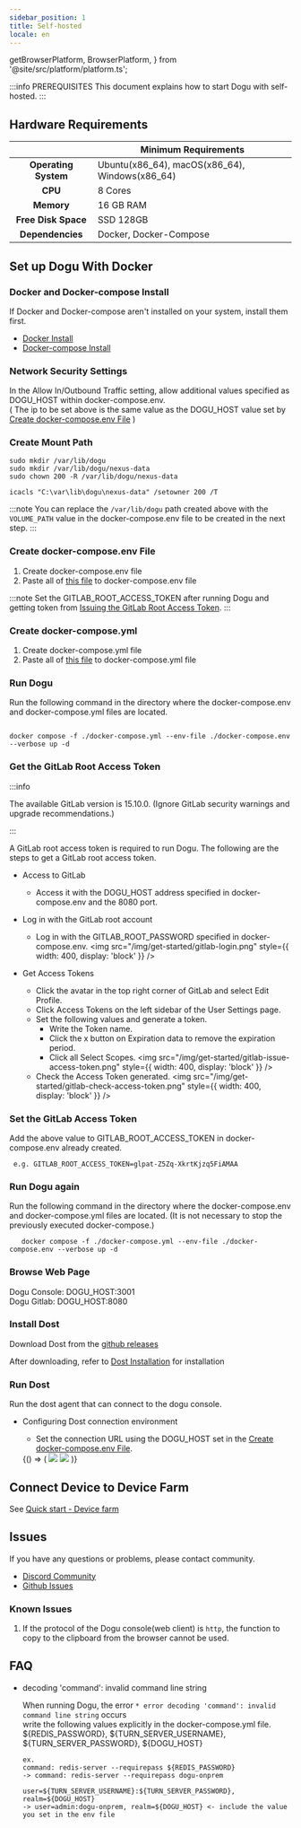 ```yaml
---
sidebar_position: 1
title: Self-hosted
locale: en
---
```


  getBrowserPlatform,
  BrowserPlatform,
} from '@site/src/platform/platform.ts';



:::info PREREQUISITES
This document explains how to start Dogu with self-hosted.
:::

## Hardware Requirements

|                          | Minimum Requirements                           |
| :----------------------: | ---------------------------------------------- |
| <b>Operating System</b>  | Ubuntu(x86_64), macOS(x86_64), Windows(x86_64) |
|       <b> CPU </b>       | 8 Cores                                        |
|     <b> Memory </b>      | 16 GB RAM                                      |
| <b> Free Disk Space </b> | SSD 128GB                                      |
|  <b> Dependencies </b>   | Docker, Docker-Compose                         |

## Set up Dogu With Docker

### Docker and Docker-compose Install

If Docker and Docker-compose aren't installed on your system, install them first.

- [Docker Install](https://docs.docker.com/engine/install/)
- [Docker-compose Install](https://docs.docker.com/compose/install/)

### Network Security Settings

In the Allow In/Outbound Traffic setting, allow additional values specified as DOGU_HOST within docker-compose.env.  
( The ip to be set above is the same value as the DOGU_HOST value set by [Create docker-compose.env File](/self-hosted/get-started#create-docker-composeenv-file) )

### Create Mount Path

<Tabs groupId="os" defaultValue="linux">
<TabItem value="linux" label="Linux" default>

```
sudo mkdir /var/lib/dogu
sudo mkdir /var/lib/dogu/nexus-data
sudo chown 200 -R /var/lib/dogu/nexus-data
```

</TabItem>

<TabItem value="windows" label="Windows">

```
icacls "C:\var\lib\dogu\nexus-data" /setowner 200 /T
```

</TabItem>
</Tabs>

:::note
You can replace the `/var/lib/dogu` path created above with the `VOLUME_PATH` value in the docker-compose.env file to be created in the next step.
:::

### Create docker-compose.env File

1. Create docker-compose.env file
2. Paste all of [this file](https://github.com/dogu-team/dogu/blob/main/docker-compose.env) to docker-compose.env file

:::note
Set the GITLAB_ROOT_ACCESS_TOKEN after running Dogu and getting token from [Issuing the GitLab Root Access Token](/self-hosted/get-started#get-the-gitlab-root-access-token).
:::

### Create docker-compose.yml

1. Create docker-compose.yml file
2. Paste all of [this file](https://github.com/dogu-team/dogu/blob/main/docker-compose.yml) to docker-compose.yml file

### Run Dogu

Run the following command in the directory where the docker-compose.env and docker-compose.yml files are located.

```

docker compose -f ./docker-compose.yml --env-file ./docker-compose.env --verbose up -d

```

### Get the GitLab Root Access Token

:::info

The available GitLab version is 15.10.0. (Ignore GitLab security warnings and upgrade recommendations.)

:::

A GitLab root access token is required to run Dogu.
The following are the steps to get a GitLab root access token.

- Access to GitLab

  - Access it with the DOGU_HOST address specified in docker-compose.env and the 8080 port.

- Log in with the GitLab root account

  - Log in with the GITLAB_ROOT_PASSWORD specified in docker-compose.env.
    <img
      src="/img/get-started/gitlab-login.png"
      style={{ width: 400, display: 'block' }}
    />

- Get Access Tokens
  - Click the avatar in the top right corner of GitLab and select Edit Profile.
  - Click Access Tokens on the left sidebar of the User Settings page.
  - Set the following values and generate a token.
    - Write the Token name.
    - Click the x button on Expiration data to remove the expiration period.
    - Click all Select Scopes.
      <img
        src="/img/get-started/gitlab-issue-access-token.png"
        style={{ width: 400, display: 'block' }}
      />
  - Check the Access Token generated.
    <img
      src="/img/get-started/gitlab-check-access-token.png"
      style={{ width: 400, display: 'block' }}
    />

### Set the GitLab Access Token

Add the above value to GITLAB_ROOT_ACCESS_TOKEN in docker-compose.env already created.

```
 e.g. GITLAB_ROOT_ACCESS_TOKEN=glpat-Z5Zq-XkrtKjzq5FiAMAA
```

### Run Dogu again

Run the following command in the directory where the docker-compose.env and docker-compose.yml files are located. (It is not necessary to stop the previously
executed docker-compose.)

```
   docker compose -f ./docker-compose.yml --env-file ./docker-compose.env --verbose up -d
```

### Browse Web Page

Dogu Console: DOGU_HOST:3001  
Dogu Gitlab: DOGU_HOST:8080

### Install Dost

Download Dost from the [github releases](https://github.com/dogu-team/dogu/releases?q=dost&expanded=true)

After downloading, refer to [Dost Installation](/device-farm/host/get-started#installation) for installation

### Run Dost

Run the dost agent that can connect to the dogu console.

- Configuring Dost connection environment

  - Set the connection URL using the DOGU_HOST set in the [Create docker-compose.env File](/self-hosted/get-started#create-docker-composeenv-file).

  <BrowserOnly>
    {() => (
      <Tabs groupId="os" defaultValue={getBrowserPlatform('windows')}>
        <TabItem value="windows" label="Windows" default>
          <img src={dost_windows_api_url_input} style={{ width: 600 }} />
        </TabItem>
        <TabItem value="macos" label="macOS">
          <img src={dost_macos_api_url_input} style={{ width: 600 }} />
        </TabItem>
      </Tabs>
    )}
  </BrowserOnly>

## Connect Device to Device Farm

See [Quick start - Device farm](/get-started/tutorials/device-farm)

## Issues

If you have any questions or problems, please contact community.

- [Discord Community](https://discord.com/invite/bVycd6Tu9g)
- [Github Issues](https://github.com/dogu-team/dogu/issues)

### Known Issues

1. If the protocol of the Dogu console(web client) is `http`, the function to copy to the clipboard from the browser cannot be used.

## FAQ

- decoding 'command': invalid command line string

  When running Dogu, the error `* error decoding 'command': invalid command line string` occurs  
  write the following values explicitly in the docker-compose.yml file.  
  ${REDIS_PASSWORD}, ${TURN_SERVER_USERNAME}, ${TURN_SERVER_PASSWORD}, ${DOGU_HOST}

  ```
  ex.
  command: redis-server --requirepass ${REDIS_PASSWORD}
  -> command: redis-server --requirepass dogu-onprem

  user=${TURN_SERVER_USERNAME}:${TURN_SERVER_PASSWORD}, realm=${DOGU_HOST}
  -> user=admin:dogu-onprem, realm=${DOGU_HOST} <- include the value you set in the env file
  ```
